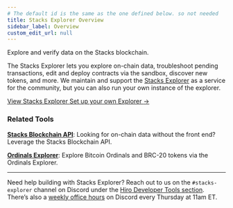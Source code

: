 ```yaml
---
# The default id is the same as the one defined below. so not needed
title: Stacks Explorer Overview
sidebar_label: Overview
custom_edit_url: null
---
```



<p class="p-3 rounded-lg bg-neutral-100 text-neutral-500 dark:bg-neutral-800 dark:text-neutral-400">Explore and verify data on the Stacks blockchain.</p>

<div class="mb-10"></div>

The Stacks Explorer lets you explore on-chain data, troubleshoot pending transactions, edit and deploy contracts via the sandbox, discover new tokens, and more. We maintain and support the [Stacks Explorer](https://explorer.hiro.so) as a service for the community, but you can also run your own instance of the explorer.

<div className="buttons-container">
  <a className="button-cta white" href="https://explorer.hiro.so" target='_blank'>
    View Stacks Explorer
  </a>

  <a className="button-cta orange" href="/explorer/getting-started">
    Set up your own Explorer <span className="ml-1 no-underline">→</span>
  </a>
</div>

### Related Tools

**[Stacks Blockchain API](../stacks-blockchain-api/index.mdx)**: Looking for on-chain data without the front end? Leverage the Stacks Blockchain API.

**[Ordinals Explorer](../ordinals-explorer/index.mdx)**: Explore Bitcoin Ordinals and BRC-20 tokens via the Ordinals Explorer.

---

Need help building with Stacks Explorer? Reach out to us on the `#stacks-explorer` channel on Discord under the [Hiro Developer Tools section](https://stacks.chat/). There’s also a [weekly office hours](https://events.stacks.co/event/HD16484710) on Discord every Thursday at 11am ET.